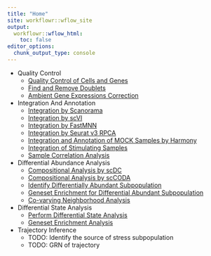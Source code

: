 ```yaml
---
title: "Home"
site: workflowr::wflow_site
output:
  workflowr::wflow_html:
    toc: false
editor_options:
  chunk_output_type: console
---
```


- Quality Control
  - [Quality Control of Cells and Genes](quality_control_of_cells_and_genes.html)
  - [Find and Remove Doublets](quality_control_of_doublets.html)
  - [Ambient Gene Expressions Correction](quality_control_of_ambient_rna.html)
- Integration And Annotation
  - [Integration by Scanorama](integration_by_scanorama.html)
  - [Integration by scVI](integration_by_scVI.html)
  - [Integration by FastMNN](integration_by_FastMNN.html)
  - [Integration by Seurat v3 RPCA](integration_by_seurat_rpca.html)
  - [Integration and Annotation of MOCK Samples by Harmony](integration_by_harmony.html)
  - [Integration of Stimulating Samples](integration_of_stimulating_samples.html)
  - [Sample Correlation Analysis](sample_correlation_analysis.html)
- Differential Abundance Analysis
  - [Compositional Analysis by scDC](compositional_analysis_by_scDC.html)
  - [Compositional Analysis by scCODA](compositional_analysis_by_scCODA.html)
  - [Identify Differentially Abundant Subpopulation](differential_abundance_subpopulation.html)
  - [Geneset Enrichment for Differential Abundant Subpopulation](diff_abundance_geneset_analysis.html)
  - [Co-varying Neighborhood Analysis](covarying_neighborhood_analysis.html)
- Differential State Analysis
  - [Perform Differential State Analysis](differential_state_analysis.html)
  - [Geneset Enrichment Analysis](diff_state_geneset_analysis.html)
- Trajectory Inference
  - TODO: Identify the source of stress subpopulation
  - TODO: GRN of trajectory